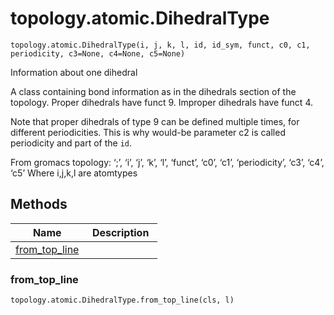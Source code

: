 # topology.atomic.DihedralType { #kimmdy.topology.atomic.DihedralType }

`topology.atomic.DihedralType(i, j, k, l, id, id_sym, funct, c0, c1, periodicity, c3=None, c4=None, c5=None)`

Information about one dihedral

A class containing bond information as in the dihedrals section of the topology.
Proper dihedrals have funct 9.
Improper dihedrals have funct 4.

Note that proper dihedrals of type 9 can be defined multiple times, for different
periodicities. This is why would-be parameter c2 is called periodicity and part of
the `id`.

From gromacs topology:
';', 'i', 'j', 'k', 'l', 'funct', 'c0', 'c1', 'periodicity', 'c3', 'c4', 'c5'
Where i,j,k,l are atomtypes

## Methods

| Name | Description |
| --- | --- |
| [from_top_line](#kimmdy.topology.atomic.DihedralType.from_top_line) |  |

### from_top_line { #kimmdy.topology.atomic.DihedralType.from_top_line }

`topology.atomic.DihedralType.from_top_line(cls, l)`